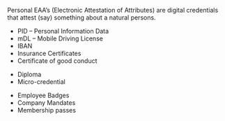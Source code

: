 
<Title size="large" variant="primary">
  Personal Attestations
</Title>

Personal EAA’s (Electronic Attestation of Attributes) are digital credentials that attest (say) something about a natural persons.

<Callout variant="primary">

- PID – Personal Information Data
- mDL – Mobile Driving License
- IBAN
- Insurance Certificates
- Certificate of good conduct

</Callout>

<Callout variant="secondary">

<Title size="normal">Personal skills & certifications</Title>

- Diploma
- Micro-credential

</Callout>

<Callout variant="accent">

<Title size="normal">Mandates & Authorizations</Title>

- Employee Badges
- Company Mandates
- Membership passes

</Callout>
